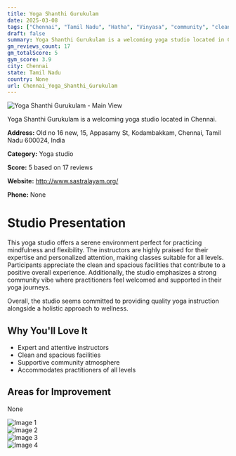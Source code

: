 ```yaml
---
title: Yoga Shanthi Gurukulam
date: 2025-03-08
tags: ["Chennai", "Tamil Nadu", "Hatha", "Vinyasa", "community", "cleanliness", "Chennai"]  
draft: false
summary: Yoga Shanthi Gurukulam is a welcoming yoga studio located in Chennai.
gm_reviews_count: 17
gm_totalScore: 5
gym_score: 3.9
city: Chennai
state: Tamil Nadu
country: None
url: Chennai_Yoga_Shanthi_Gurukulam
---
```


<div className="aspect-[16/9] relative my-8">
  <img 
    src="https://lh5.googleusercontent.com/p/AF1QipMCtwAjterSlob0Gw7j9sw-2tKq7LGuPnBCPZe4=w1920-h1080-k-no"
    alt="Yoga Shanthi Gurukulam - Main View"
    className="object-cover absolute inset-0 w-full h-full rounded-lg"
  />
</div>

Yoga Shanthi Gurukulam is a welcoming yoga studio located in Chennai.

**Address:** Old no 16 new, 15, Appasamy St, Kodambakkam, Chennai, Tamil Nadu 600024, India

**Category:** Yoga studio

**Score:** 5 based on 17 reviews

**Website:** http://www.sastralayam.org/

**Phone:** None

# Studio Presentation

This yoga studio offers a serene environment perfect for practicing mindfulness and flexibility. The instructors are highly praised for their expertise and personalized attention, making classes suitable for all levels. Participants appreciate the clean and spacious facilities that contribute to a positive overall experience. Additionally, the studio emphasizes a strong community vibe where practitioners feel welcomed and supported in their yoga journeys.

Overall, the studio seems committed to providing quality yoga instruction alongside a holistic approach to wellness.

## Why You'll Love It

- Expert and attentive instructors
- Clean and spacious facilities
- Supportive community atmosphere
- Accommodates practitioners of all levels

## Areas for Improvement

None

<div className="grid grid-cols-1 xl:grid-cols-2 gap-4 my-8">
<div className="aspect-[4/3] relative"><img src="https://lh3.googleusercontent.com/p/AF1QipNAFCRmERxPRffpcGYoEFKBVAGVZIWrfEVKS1PG=w1920-h1080-k-no" alt="Image 1" className="object-cover absolute inset-0 w-full h-full rounded-lg" /></div>
<div className="aspect-[4/3] relative"><img src="https://lh5.googleusercontent.com/p/AF1QipNj0ka380nrGHY29c8ohD-OnYcioYcYDaCiPxIL=w1920-h1080-k-no" alt="Image 2" className="object-cover absolute inset-0 w-full h-full rounded-lg" /></div>
<div className="aspect-[4/3] relative"><img src="https://lh5.googleusercontent.com/p/AF1QipP4xF9c14QOqV9eciHdmgf811h1pd2o98IyYQGB=w1920-h1080-k-no" alt="Image 3" className="object-cover absolute inset-0 w-full h-full rounded-lg" /></div>
<div className="aspect-[4/3] relative"><img src="https://lh3.googleusercontent.com/p/AF1QipNWMlI6dBggHbtLjMTzzZDdPPl3uiLPSSS5ARTJ=w1920-h1080-k-no" alt="Image 4" className="object-cover absolute inset-0 w-full h-full rounded-lg" /></div>
</div>